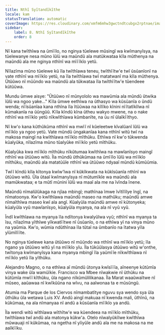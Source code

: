 ```yaml
---
title: Nthĩ Syĩtandĩkĩthe
locale: kam
statusTranslation: automatic
coverImage: https://res.cloudinary.com/xmfm6mhw3gwctndtcubgx2rptnae/image/upload/v1740468922/small_cover_tratado_de_psicologia_revolucionaria_a4c0dca4e0.webp
sidebar:
    label: 8. Nthĩ Syĩtandĩkĩthe
    order: 8
---
```

Nĩ kana twĩthĩwa na ũmĩĩlo, no nginya tũelewe mũsingĩ wa kwĩmanyĩsya, na tũelewanye nesa mũno ĩũlũ wa maũndũ ala matũkwataa kĩla mũthenya na maũndũ ala me nginya nthĩnĩ wa mĩĩĩkĩo yetũ.

Nĩlazĩma mũno tũelewe kũ ĩla twĩthĩawa teneu, twĩthĩĩtw'e twĩ ũsũanĩonĩ na vate nthĩnĩ wa mĩĩkĩo yetũ, na ĩla twĩthĩawa twĩ matatwanĩ ma kĩla mũthenya. Ũtũũwo nĩ mũũndo wa maũndũ ala tũkwataa ĩla twĩthĩĩtw'e tũendeee kũtũũwa.

Mundu ũmwe aisye: "Ũtũũwo nĩ mũnyololo wa mawũmia ala mũndũ ũtwika ĩũlũ wa ngoo yake..." Kĩla ũmwe eethĩwa na ũthasyo wa kũsũanĩa o ũndũ wenda; nĩĩsũanĩaa kana nthĩna ĩla ĩtũũwaa na kĩlĩko kĩnini nĩĩtatĩkĩlwa nĩ kũmakanĩa na ũũngũũ. Kĩla kĩndũ kĩna ũtheu wakyo mwene, na o nake nthĩnĩ wa mĩĩkĩo yetũ nĩkwĩthĩawa kũmbanĩte, na ũu nĩ ũlaĩkĩĩthyo.

Nĩ kw'o kana kũthũkũma nthĩnĩ wa mwĩĩ nĩ kũeleetwe kĩvalũanĩ ĩũlũ wa mĩĩkĩo ya ngoo yetũ. Vate mũndũ ũngakanĩaa kana nthĩnĩ witũ twĩ na makosa maingĩ na kwĩthĩawa mĩĩkĩo mĩthũku. Ethĩwa nĩ kw'o tũkwenda kũalyũka, nĩlazĩma mũno tũalyũke mĩĩkĩo yetũ mĩthũku.

Kũalyũka kwa mĩĩkĩo mĩthũku nĩkũtumaa kwĩthĩwa na mawĩanĩsyo maingĩ nthĩnĩ wa ũtũũwo witũ. Ĩla mũndũ ũthũkũmaa na ũmĩĩlo ĩũlũ wa mĩĩkĩo mĩthũku, maũndũ ala matatũũĩe nthĩnĩ wa ũtũũwo ndyaaĩ mũndũ kũmũũmia.

Twĩĩ kĩndũ kĩla kĩtonya kwĩw'ĩwa nĩ kũkĩkwata na kũkĩsũanĩa nthĩnĩ wa ũtũũwo witũ. Ũla ũtaaĩ kwĩmanyĩsya nĩ mũtumĩkĩe wa maũndũ ala mamũkwataa; e ta mũtĩ mũnini ĩũlũ wa maaĩ ala me na ĩvĩnda ĩnene.

Maũndũ nĩmalũlũkaga na njĩaa mbingĩ; mathĩnaa ĩmwe ĩvĩtĩlĩlye ĩngĩ, na nĩmatoonya. Kw'o kwĩthĩawa maũndũ maseo na mathũku; maũndũ amwe nĩmaĩthĩwa maseo kwĩ ala angĩ. Kũalyũla maũndũ amwe nĩ kũtonyeka; kũalyũla vyũ mawĩanĩsyo, kũalyũla myanya, na ala nĩ vyũ vyũ.

Ĩndĩ kwĩthĩawa na myanya ĩla ndĩtonya kwalyũlwa vyũ; nthĩnĩ wa myanya ta ĩsu, nĩlazĩma yĩthĩwe yĩkwatĩĩtwe nĩ ũsũanĩo, o na ethĩwa yĩ na vinya mũno na yaũmia. Kw'o, wũmia ndũthĩnaa ĩla tũtaĩ na ũmbanĩo na ĩtatwa yĩla yĩũmĩlĩĩte.

No nginya tũelewe kana ũtũũwo nĩ mũũndo wa nthĩnĩ wa mĩĩkĩo yetũ; ĩla ngano ya ũtũũwo witũ yĩ na mĩĩkĩo yĩu. Ĩla tũkũũlasya ũtũũwo witũ w'onthe, twĩtonya kwĩmanyĩsya kana myanya mbingĩ ĩla yaũmĩĩe nĩkwĩthĩawa nĩ mĩĩkĩo yetũ ĩla yĩthũku.

Alejandro Magno, o na ethĩwa aĩ mũndũ ũtonya kwĩsĩĩĩa, aĩneenye kũtũmĩa vinya wake ũla wamũĩkie. Francisco wa Mbee nĩwakwie nĩ ũthũku na kũtũmĩa mwĩĩ kĩthũku, ũla ngano nĩkũmũlilikanaa. Ĩla Marat waaũwaĩtwe nĩ mũseo, aaũawaa nĩ kwĩkũũna na wĩvu, na aaĩwonaa ta e mũsũngũ.

Atumia ma Parque de los Ciervos nĩmambatĩtye nguvu sya wendo sya ũla ũthũku ũla wetawa Luis XV. Andũ aingĩ makuaa nĩ kwenda mali, ũthĩnũ, na kũkũmaa, na ala nĩmanyaa nĩ andũ a kũsũanĩa mĩĩkĩo ya andũ.

Ĩla wendi witũ wĩthĩawa wĩthĩtw'e wa kũendeea na mĩĩkĩo mĩthũku, twĩthĩawa twĩ andũ ala matonya kũkw'a. Otelo nĩwalyũkĩlwe kwĩthĩwa mũwauaji nĩ kũkũmaa, na ngetha nĩ yĩiyũĩe andũ ala me na makosa na me aaĩkĩĩku.

